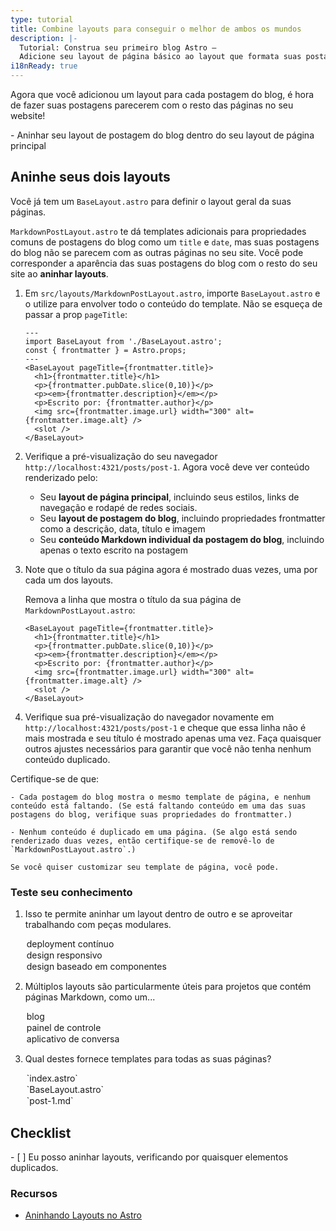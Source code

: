 ```yaml
---
type: tutorial
title: Combine layouts para conseguir o melhor de ambos os mundos
description: |-
  Tutorial: Construa seu primeiro blog Astro —
  Adicione seu layout de página básico ao layout que formata suas postagens do blog
i18nReady: true
---
```



Agora que você adicionou um layout para cada postagem do blog, é hora de fazer suas postagens parecerem com o resto das páginas no seu website!

<PreCheck>
  - Aninhar seu layout de postagem do blog dentro do seu layout de página principal
</PreCheck>

## Aninhe seus dois layouts

Você já tem um `BaseLayout.astro` para definir o layout geral da suas páginas. 

`MarkdownPostLayout.astro` te dá templates adicionais para propriedades comuns de postagens do blog como um `title` e `date`, mas suas postagens do blog não se parecem com as outras páginas no seu site. Você pode corresponder a aparência das suas postagens do blog com o resto do seu site ao **aninhar layouts**.


1. Em `src/layouts/MarkdownPostLayout.astro`, importe `BaseLayout.astro` e o utilize para envolver todo o conteúdo do template. Não se esqueça de passar a prop `pageTitle`:

    ```astro title="src/layouts/MarkdownPostLayout.astro" ins={2,5,12}
    ---
    import BaseLayout from './BaseLayout.astro';
    const { frontmatter } = Astro.props;
    ---
    <BaseLayout pageTitle={frontmatter.title}>
      <h1>{frontmatter.title}</h1>
      <p>{frontmatter.pubDate.slice(0,10)}</p>
      <p><em>{frontmatter.description}</em></p>
      <p>Escrito por: {frontmatter.author}</p>
      <img src={frontmatter.image.url} width="300" alt={frontmatter.image.alt} />
      <slot />
    </BaseLayout>
    ```

2. Verifique a pré-visualização do seu navegador `http://localhost:4321/posts/post-1`. Agora você deve ver conteúdo renderizado pelo:

    - Seu **layout de página principal**, incluindo seus estilos, links de navegação e rodapé de redes sociais.
    - Seu **layout de postagem do blog**, incluindo propriedades frontmatter como a descrição, data, título e imagem
    - Seu **conteúdo Markdown individual da postagem do blog**, incluindo apenas o texto escrito na postagem

3. Note que o título da sua página agora é mostrado duas vezes, uma por cada um dos layouts.

    Remova a linha que mostra o título da sua página de `MarkdownPostLayout.astro`:

    ```astro title="src/layouts/MarkdownPostLayout.astro" del={2}
    <BaseLayout pageTitle={frontmatter.title}>
      <h1>{frontmatter.title}</h1>
      <p>{frontmatter.pubDate.slice(0,10)}</p>
      <p><em>{frontmatter.description}</em></p>
      <p>Escrito por: {frontmatter.author}</p>
      <img src={frontmatter.image.url} width="300" alt={frontmatter.image.alt} />
      <slot />
    </BaseLayout>
    ```

5. Verifique sua pré-visualização do navegador novamente em `http://localhost:4321/posts/post-1` e cheque que essa linha não é mais mostrada e seu título é mostrado apenas uma vez. Faça quaisquer outros ajustes necessários para garantir que você não tenha nenhum conteúdo duplicado.


  Certifique-se de que:

    - Cada postagem do blog mostra o mesmo template de página, e nenhum conteúdo está faltando. (Se está faltando conteúdo em uma das suas postagens do blog, verifique suas propriedades do frontmatter.)

    - Nenhum conteúdo é duplicado em uma página. (Se algo está sendo renderizado duas vezes, então certifique-se de removê-lo de `MarkdownPostLayout.astro`.)

    Se você quiser customizar seu template de página, você pode.




<Box icon="question-mark">

### Teste seu conhecimento

1. Isso te permite aninhar um layout dentro de outro e se aproveitar trabalhando com peças modulares.

    <MultipleChoice>
      <Option>
        deployment contínuo
      </Option>
      <Option>
        design responsivo
      </Option>
      <Option isCorrect>
        design baseado em componentes
      </Option>
    </MultipleChoice>

2. Múltiplos layouts são particularmente úteis para projetos que contém páginas Markdown, como um...

    <MultipleChoice>
      <Option isCorrect>
        blog
      </Option>
      <Option>
        painel de controle
      </Option>
      <Option>
        aplicativo de conversa
      </Option>
    </MultipleChoice>

3. Qual destes fornece templates para todas as suas páginas?

    <MultipleChoice>
      <Option>
        `index.astro`
      </Option>
      <Option isCorrect>
        `BaseLayout.astro`
      </Option>
      <Option>
        `post-1.md`
      </Option>
    </MultipleChoice>
</Box>

<Box icon="check-list">

## Checklist

<Checklist>
- [ ] Eu posso aninhar layouts, verificando por quaisquer elementos duplicados.
</Checklist>
</Box>

### Recursos

- [Aninhando Layouts no Astro](/pt-br/basics/layouts/#aninhando-layouts)
